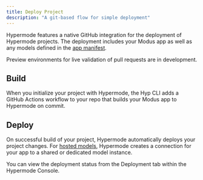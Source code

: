 ```yaml
---
title: Deploy Project
description: "A git-based flow for simple deployment"
---
```


Hypermode features a native GitHub integration for the deployment of Hypermode projects. The
deployment includes your Modus app as well as any models defined in the
[app manifest](/modus/app-manifest).

<Note>Preview environments for live validation of pull requests are in development.</Note>

## Build

When you initialize your project with Hypermode, the Hyp CLI adds a GitHub Actions workflow to your
repo that builds your Modus app to Hypermode on commit.

## Deploy

On successful build of your project, Hypermode automatically deploys your project changes. For
[hosted models](/hosted-models), Hypermode creates a connection for your app to a shared or
dedicated model instance.

You can view the deployment status from the Deployment tab within the Hypermode Console.
